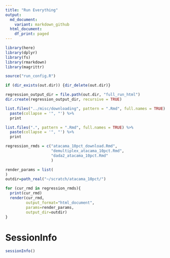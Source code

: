 ```yaml
---
title: "Run Everything"
output:
  md_document:
    variant: markdown_github
  html_document:
    df_print: paged
---
```




```r
library(here)
library(dplyr)
library(fs)
library(rmarkdown)
library(magrittr)
```

```r
source("run_config.R")
```

```r
if (dir_exists(out.dir)) {dir_delete(out.dir)}

regression_output_dir = file.path(out.dir, "full_run_html")
dir.create(regression_output_dir, recursive = TRUE)
```

```r
list.files("../misc/downloading", pattern = ".Rmd", full.names = TRUE) %>%
  paste(collapse = '", "') %>%
  print
```

```r
list.files(".", pattern = ".Rmd", full.names = TRUE) %>%
  paste(collapse = '", "') %>%
  print
```

```r
regression_rmds = c("atacama_10pct_download.Rmd",
                    "demultiplex_atacama_10pct.Rmd",
                    "dada2_atacama_10pct.Rmd"
                    )
```

```r
render_params = list(
)
outdir=path_real("~/scratch/atacama_10pct/")

for (cur_rmd in regression_rmds){
  print(cur_rmd)
  render(cur_rmd, 
         output_format="html_document",
         params=render_params,
         output_dir=outdir)
}
```


# SessionInfo
```r
sessionInfo()
```


